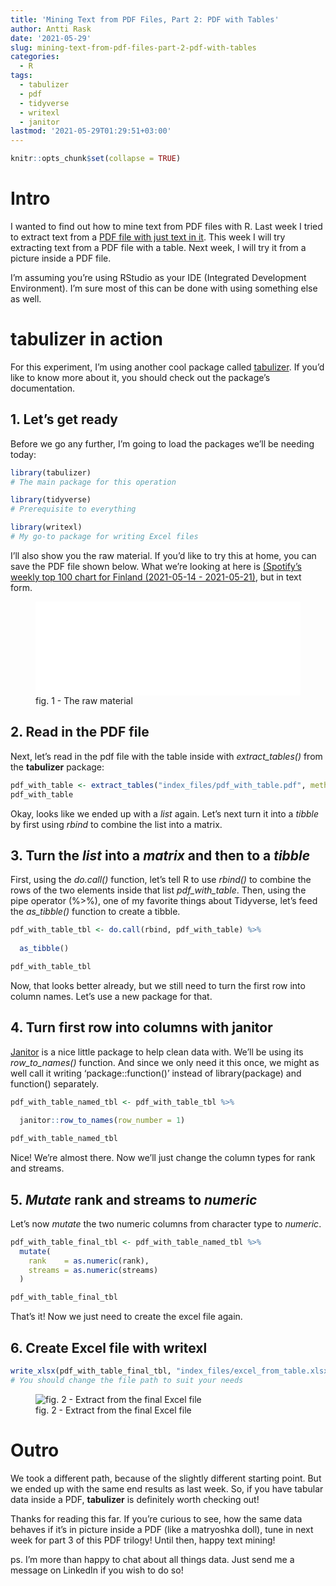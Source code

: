 ```yaml
---
title: 'Mining Text from PDF Files, Part 2: PDF with Tables'
author: Antti Rask
date: '2021-05-29'
slug: mining-text-from-pdf-files-part-2-pdf-with-tables
categories:
  - R
tags:
  - tabulizer
  - pdf
  - tidyverse
  - writexl
  - janitor
lastmod: '2021-05-29T01:29:51+03:00'
---
```


```r
knitr::opts_chunk$set(collapse = TRUE)
```

# Intro

I wanted to find out how to mine text from PDF files with R. Last week I tried to extract text from a [PDF file with just text in it](https://youcanbeapirate.com/2021/05/22/mining-text-from-pdf-files-part-1-pdf-with-text/). This week I will try extracting text from a PDF file with a table. Next week, I will try it from a picture inside a PDF file.

I'm assuming you're using RStudio as your IDE (Integrated Development Environment). I'm sure most of this can be done with using something else as well.

# __tabulizer__ in action

For this experiment, I'm using another cool package called [tabulizer](https://cran.r-project.org/web/packages/tabulizer/vignettes/tabulizer.html). If you'd like to know more about it, you should check out the package's documentation.

## 1. Let's get ready

Before we go any further, I'm going to load the packages we'll be needing today:
```r
library(tabulizer)
# The main package for this operation

library(tidyverse)
# Prerequisite to everything

library(writexl)
# My go-to package for writing Excel files
```

I'll also show you the raw material. If you'd like to try this at home, you can save the PDF file shown below. What we're looking at here is [(Spotify's weekly top 100 chart for Finland (2021-05-14 - 2021-05-21)](https://spotifycharts.com/regional/fi/weekly/2021-05-14--2021-05-21), but in text form.

![fig. 1 - The raw material](images/pdf_with_table.pdf){width=100%}

## 2. Read in the PDF file

Next, let's read in the pdf file with the table inside with _extract_tables()_ from the __tabulizer__ package:

```R
pdf_with_table <- extract_tables("index_files/pdf_with_table.pdf", method = "decide") # "decide" is the default method here, others are "lattice" and "stream" (see documentation for more info about them, but you can try switching them for a neater outcome, depending on the raw material)
pdf_with_table
```

Okay, looks like we ended up with a _list_ again. Let's next turn it into a _tibble_ by first using _rbind_ to combine the list into a matrix.

## 3. Turn the _list_ into a _matrix_ and then to a _tibble_

First, using the _do.call()_ function, let's tell R to use _rbind()_ to combine the rows of the two elements inside that list _pdf_with_table_. Then, using the pipe operator (%>%), one of my favorite things about Tidyverse, let's feed the _as_tibble()_ function to create a tibble.

```R
pdf_with_table_tbl <- do.call(rbind, pdf_with_table) %>% 
  
  as_tibble()

pdf_with_table_tbl
```

Now, that looks better already, but we still need to turn the first row into column names. Let's use a new package for that.

## 4. Turn first row into columns with __janitor__

[Janitor](https://cran.r-project.org/web/packages/janitor/vignettes/janitor.html) is a nice little package to help clean data with. We'll be using its _row_to_names()_ function. And since we only need it this once, we might as well call it writing 'package::function()' instead of library(package) and function() separately.

```R
pdf_with_table_named_tbl <- pdf_with_table_tbl %>%
  
  janitor::row_to_names(row_number = 1)

pdf_with_table_named_tbl
```
Nice! We're almost there. Now we'll just change the column types for rank and streams.

## 5. _Mutate_ rank and streams to _numeric_

Let's now _mutate_ the two numeric columns from character type to _numeric_.

```R
pdf_with_table_final_tbl <- pdf_with_table_named_tbl %>%
  mutate(
    rank    = as.numeric(rank),
    streams = as.numeric(streams)
  )

pdf_with_table_final_tbl
```

That's it! Now we just need to create the excel file again.

## 6. Create Excel file with __writexl__

```R
write_xlsx(pdf_with_table_final_tbl, "index_files/excel_from_table.xlsx")
# You should change the file path to suit your needs
```

![fig. 2 - Extract from the final Excel file](images/excel_from_table.jpg)

# Outro

We took a different path, because of the slightly different starting point. But we ended up with the same end results as last week. So, if you have tabular data inside a PDF, __tabulizer__ is definitely worth checking out! 

Thanks for reading this far. If you're curious to see, how the same data behaves if it's in picture inside a PDF (like a matryoshka doll), tune in next week for part 3 of this PDF trilogy! Until then, happy text mining!

ps. I'm more than happy to chat about all things data. Just send me a message on LinkedIn if you wish to do so!